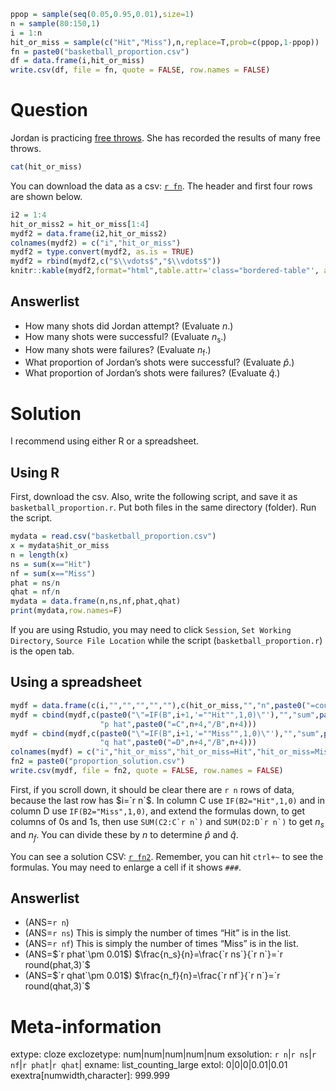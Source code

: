 ```r
ppop = sample(seq(0.05,0.95,0.01),size=1)
n = sample(80:150,1)
i = 1:n
hit_or_miss = sample(c("Hit","Miss"),n,replace=T,prob=c(ppop,1-ppop))
fn = paste0("basketball_proportion.csv")
df = data.frame(i,hit_or_miss)
write.csv(df, file = fn, quote = FALSE, row.names = FALSE)
```

Question
========

Jordan is practicing [free throws](https://en.wikipedia.org/wiki/Free_throw). She has recorded the results of many free throws.

```r
cat(hit_or_miss)
```

You can download the data as a csv: [`r fn`](`r fn`). The header and first four rows are shown below.

<style type="text/css" rel="stylesheet">
.bordered-table {
    border-collapse: collapse;
    border-spacing: 0;
    border:2px solid #000000;
}
.bordered-table th {
    border:2px solid #000000;
    padding: 4px;
}
.bordered-table td{
    border:1px solid #000000;
    padding: 4px;
}
</style>

```r
i2 = 1:4
hit_or_miss2 = hit_or_miss[1:4]
mydf2 = data.frame(i2,hit_or_miss2)
colnames(mydf2) = c("i","hit_or_miss")
mydf2 = type.convert(mydf2, as.is = TRUE)
mydf2 = rbind(mydf2,c("$\\vdots$","$\\vdots$"))
knitr::kable(mydf2,format="html",table.attr='class="bordered-table"', align = "cc",row.names=F)
```

Answerlist
--------
* How many shots did Jordan attempt? (Evaluate $n$.)
* How many shots were successful? (Evaluate $n_\text{s}$.)
* How many shots were failures? (Evaluate $n_\text{f}$.)
* What proportion of Jordan's shots were successful? (Evaluate $\hat{p}$.)
* What proportion of Jordan's shots were failures? (Evaluate $\hat{q}$.)

Solution
========

I recommend using either R or a spreadsheet. 

## Using R

First, download the csv. Also, write the following script, and save it as ``basketball_proportion.r``. Put both files in the same directory (folder). Run the script.

```r
mydata = read.csv("basketball_proportion.csv")
x = mydata$hit_or_miss
n = length(x)
ns = sum(x=="Hit")
nf = sum(x=="Miss")
phat = ns/n
qhat = nf/n
mydata = data.frame(n,ns,nf,phat,qhat)
print(mydata,row.names=F)
```

If you are using Rstudio, you may need to click ``Session``, ``Set Working Directory``, ``Source File Location`` while the script (``basketball_proportion.r``) is the open tab.

## Using a spreadsheet

```r
mydf = data.frame(c(i,"","","","",""),c(hit_or_miss,"","n",paste0("=count(A2:A",n+1,")"),"",""))
mydf = cbind(mydf,c(paste0("\"=IF(B",i+1,'=""Hit"",1,0)\"'),"","sum",paste0("=SUM(C2:C",n+1,")"),
                    "p hat",paste0("=C",n+4,"/B",n+4)))
mydf = cbind(mydf,c(paste0("\"=IF(B",i+1,'=""Miss"",1,0)\"'),"","sum",paste0("=SUM(D2:D",n+1,")"),
                    "q hat",paste0("=D",n+4,"/B",n+4)))
colnames(mydf) = c("i","hit_or_miss","hit_or_miss=Hit","hit_or_miss=Miss")
fn2 = paste0("proportion_solution.csv") 
write.csv(mydf, file = fn2, quote = FALSE, row.names = FALSE)
```

First, if you scroll down, it should be clear there are `r n` rows of data, because the last row has $i=`r n`$. In column C use `IF(B2="Hit",1,0)` and in column D use `IF(B2="Miss",1,0)`, and extend the formulas down, to get columns of 0s and 1s, then use ``SUM(C2:C`r n`)`` and ``SUM(D2:D`r n`)`` to get $n_s$ and $n_f$. You can divide these by $n$ to determine $\hat{p}$ and $\hat{q}$.

You can see a solution CSV: [`r fn2`](`r fn2`). Remember, you can hit `ctrl+~` to see the formulas. You may need to enlarge a cell if it shows `###`.

Answerlist
--------
* (ANS=`r n`)
* (ANS=`r ns`) This is simply the number of times "Hit" is in the list.
* (ANS=`r nf`) This is simply the number of times "Miss" is in the list.
* (ANS=$`r phat`\pm 0.01$) $\frac{n_s}{n}=\frac{`r ns`}{`r n`}=`r round(phat,3)`$
* (ANS=$`r qhat`\pm 0.01$) $\frac{n_f}{n}=\frac{`r nf`}{`r n`}=`r round(qhat,3)`$

Meta-information
================
extype: cloze
exclozetype: num|num|num|num|num
exsolution: `r n`|`r ns`|`r nf`|`r phat`|`r qhat`|
exname: list_counting_large
extol: 0|0|0|0.01|0.01
exextra[numwidth,character]: 999.999